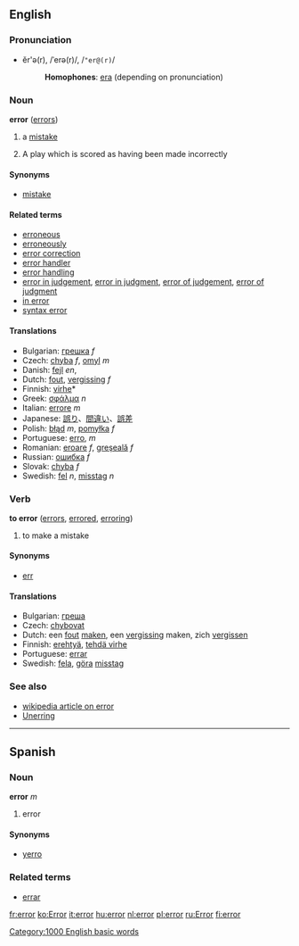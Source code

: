 ==English==
===Pronunciation===
*ĕr'ə(r), /ˈerə(r)/, /<tt>"er@(r)</tt>/
*:'''Homophones''': [[era]] (depending on pronunciation)

===Noun===
'''error''' ([[errors]])

# a [[mistake]]
#{{baseball}} A play which is scored as having been made incorrectly

====Synonyms====
*[[mistake]]

====Related terms====
*[[erroneous]]
*[[erroneously]]
*[[error correction]]
*[[error handler]]
*[[error handling]]
*[[error in judgement]], [[error in judgment]], [[error of judgement]], [[error of judgment]]
*[[in error]]
*[[syntax error]]

====Translations====
*Bulgarian: [[грешка]] ''f''
*Czech: [[chyba]] ''f'', [[omyl]] ''m''
*Danish: [[fejl]] ''en'',
*Dutch: [[fout]], [[vergissing]] ''f''
*Finnish: [[virhe]]*
*Greek: [[σφάλμα]] ''n''
*Italian: [[errore]] ''m''
*Japanese: [[誤り]]、[[間違い]]、[[誤差]]
*Polish: [[błąd]] ''m'', [[pomyłka]] ''f''
*Portuguese: [[erro]], ''m''
*Romanian: [[eroare]] ''f'', [[greşeală]] ''f''
*Russian: [[oшибкa]] ''f''
*Slovak: [[chyba]] ''f''
*Swedish: [[fel]] ''n'', [[misstag]] ''n''

===Verb===
'''to error''' ([[errors]], [[errored]], [[erroring]])

#to make a mistake

====Synonyms====
*[[err]]

====Translations====
*Bulgarian: [[греша]]
*Czech: [[chybovat]]
*Dutch: een [[fout]] [[maken]], een [[vergissing]] maken, zich [[vergissen]]
*Finnish: [[erehtyä]], [[tehdä virhe]]
*Portuguese: [[errar]]
*Swedish: [[fela]], [[göra]] [[misstag]]

===See also===
*[[w:en:Error|wikipedia article on error]]
*[[Unerring]]

-----

==Spanish==
===Noun===
'''error''' ''m''

# error

====Synonyms====
*[[yerro]]

===Related terms===
*[[errar]]

[[Category:1000 English basic words]]

[[fr:error]]
[[ko:Error]]
[[it:error]]
[[hu:error]]
[[nl:error]]
[[pl:error]]
[[ru:Error]]
[[fi:error]]